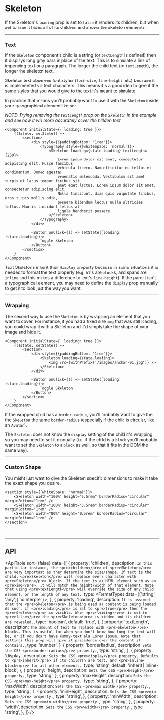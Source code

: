 
# Skeleton

<ComponentInfo title="Skeleton" mode="description" />

If the Skeleton's `loading` prop is set to `false` it  renders its children, but when set to `true`
it hides all of its children and shows the skeleton elements.

---

### Text

If the `Skeleton` component's child is a string (or `textLength` is defined) then it displays
long gray bars in place of the text. This is to simulate a line of impending text or a paragraph.
The longer the child text (or `textLength`), the longer the skeleton text.

Skeleton text observes font styles (`font-size`, `line-height`, etc) because it is implemented via
text characters. This means it's a good idea to give it the same styles that you would give to the
text it's meant to simulate.

In practice that means you'll probably want to use it with the `Skeleton` inside your typographical
element like so:

*NOTE: Trying removing the `textLength` prop on the `Skeleton` in the example and see how it
will more accurately cover the hidden text.*

```tsx live
<Component initialState={{ loading: true }}>
    {({state, setState}) =>
        <section>
            <div style={{paddingBottom: '1rem'}}>
                <Typography style={{whiteSpace: 'normal'}}>
                    <Skeleton loading={state.loading} textLength={250}>
                        Lorem ipsum dolor sit amet, consectetur adipiscing elit. Fusce faucibus
                        vehicula libero. Nam efficitur eu tellus et condimentum. Donec egestas
                        venenatis malesuada. Vestibulum sit amet turpis et lacus tempor finibus sit
                        amet eget lectus. Lorem ipsum dolor sit amet, consectetur adipiscing elit.
                        Nulla tincidunt, diam quis vulputate finibus, eros turpis mollis odio,
                        posuere bibendum lectus nulla ultricies tellus. Mauris tincidunt tellus at
                        ligula hendrerit posuere.
                    </Skeleton>
                </Typography>
            </div>

            <Button onClick={() => setState({loading: !state.loading})}>
                Toggle Skeleton
            </Button>
        </section>
    }
</Component>
```

Text Skeletons inherit their `display` property because in some situations it is needed to format
the text properly (e.g. `h1`'s are `block`s, and spans are `inline` and this makes a difference to
text's `line-height`). If the parent isn't a typographical element, you may need to define the
`display` prop manually to get it to look just the way you want.

---

### Wrapping

The second way to use the `Skeleton` is by wrapping an element that you want to cover. For instance,
if you had a fixed size `img` that was still loading, you could wrap it with a Skeleton and it'd
simply take the shape of your image and hide it.

```tsx live
<Component initialState={{ loading: true }}>
    {({state, setState}) =>
        <section>
            <div style={{paddingBottom: '1rem'}}>
                <Skeleton loading={state.loading}>
                    <img src={withPrefix('/images/anchor-01.jpg')} />
                </Skeleton>
            </div>

            <Button onClick={() => setState({loading: !state.loading})}>
                Toggle Skeleton
            </Button>
        </section>
    }
</Component>
```

If the wrapped child has a `border-radius`, you'll probably want to give the the `Skeleton` the same
`border-radius` (especially if the child is circular, like
an <Link to="/components/avatar">`Avatar`</Link>).

The `Skeleton` does not know the `display` setting of the child it's wrapping, so you may need to
set it manually (i.e. if the child is a `block` you'll probably want to set the `Skeleton` to a
`block` as well, so that it fits in the DOM the same way).

---

### Custom Shape

You might just want to give the Skeleton specific dimensions to make it take the exact shape you desire.

```tsx live
<section style={{whiteSpace: 'normal'}}>
    <Skeleton width="100%" height="0.5rem" borderRadius="circular" marginBottom="1rem" />
    <Skeleton width="100%" height="0.5rem" borderRadius="circular" marginBottom="1rem" />
    <Skeleton width="80%" height="0.5rem" borderRadius="circular" marginBottom="1rem" />
</section>
```

<br />

---

## API

<ApiTable sort={false} data={[
    {
        property: 'children',
        description: `In this particular instance, the <pre>children</pre> of <pre>Skeleton</pre>
            are very important as they determine the size/shape. If text is the child,
            <pre>Skeleton</pre> will replace every character with <pre>Skeleton</pre> blocks. If the
            text is an HTML element such as an <pre>img</pre>, it will match the height/width of
            that element. Note that using <pre>textLength</pre> will override the size of any child
            element, or the length of any text.`,
        type: <FormatTypes data={['string', 'any']} noInterpret />,
    },
    {
        property: 'loading',
        description: `It is assumed that the <pre>Skeleton</pre> is being used as content is being
            loaded. As such, if <pre>loading</pre> is set to <pre>true</pre> then the
            <pre>Skeleton</pre> is visible. When <pre>loading</pre> is set to <pre>false</pre> the
            <pre>Skeleton</pre> is hidden and its children are revealed.`,
        type: 'boolean',
        default: 'true',
    },
    {
        property: 'textLength',
        description: `The amount of text to replace with <pre>Skeleton</pre> blocks. This is useful
            for when you don't know how long the text will be, or if you don't have dummy-text ala
            Lorem Ipsum. Note that settings this prop will give it precedence over the content it
            contains.`,
        type: 'number',
    },
    {
        property: 'borderRadius',
        description: `Sets the CSS <pre>border-radius</pre> property.`,
        type: 'string',
    },
    {
        property: 'display',
        description: `Sets the CSS <pre>display</pre> property. Defaults to <pre>inherit</pre> if
            its children are text, and <pre>inline-block</pre> for all other elements.`,
        type: 'string',
        default: 'inherit | inline-block',
    },
    {
        property: 'height',
        description: `Sets the CSS <pre>height</pre> property.`,
        type: 'string',
    },
    {
        property: 'maxHeight',
        description: `Sets the CSS <pre>max-height</pre> property.`,
        type: 'string',
    },
    {
        property: 'maxWidth',
        description: `Sets the CSS <pre>max-width</pre> property.`,
        type: 'string',
    },
    {
        property: 'minHeight',
        description: `Sets the CSS <pre>min-height</pre> property.`,
        type: 'string',
    },
    {
        property: 'minWidth',
        description: `Sets the CSS <pre>min-width</pre> property.`,
        type: 'string',
    },
    {
        property: 'width',
        description: `Sets the CSS <pre>width</pre> property.`,
        type: 'string',
    },
]} />